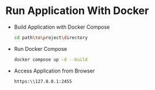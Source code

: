 # Run Application With Docker

- Build Application with Docker Compose

  ```bash
  cd path\to\project\directory
  ```

- Run Docker Compose

  ```bash
  docker compose up -d --build
  ```

- Access Application from Browser
  ```bash
  https:\\127.0.0.1:2455
  ```
